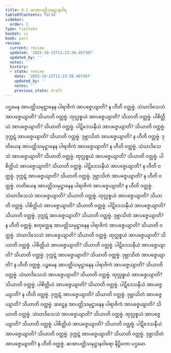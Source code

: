 ```yaml
---
title: 4.1 ဆအာပတ္တိသမုဋ္ဌာနဝါရ
tableOfContents: false
sidebar:
  order: 2
type: tipitaka
basket: vi
book: pari
review:
  current: review
  updated: '2025-10-22T11:23:38.497307'
  updated_by: ''
  notes: ''
  history:
  - state: review
    date: '2025-10-22T11:23:38.497307'
    updated_by: ''
    notes: ''
    previous_state: draft
---
```



<ReviewStatus review={frontmatter.review} showDetails={true} />

<HypothesisAnnotation frontmatter={frontmatter} />

<DynamicBreadcrumb />

<Division number="276" book="pari" e="ch" v="5" p="169">

<Paragraph number="1182" book="pari">
ပဌမေန အာပတ္တိသမုဋ္ဌာနေန ပါရာဇိကံ အာပဇ္ဇေယျာတိ? န ဟီတိ ဝတ္တဗ္ဗံ. သံဃာဒိသေသံ အာပဇ္ဇေယျာတိ? သိယာတိ ဝတ္တဗ္ဗံ. ထုလ္လစ္စယံ အာပဇ္ဇေယျာတိ? သိယာတိ ဝတ္တဗ္ဗံ. ပါစိတ္တိယံ အာပဇ္ဇေယျာတိ? သိယာတိ ဝတ္တဗ္ဗံ. ပါဋိဒေသနီယံ အာပဇ္ဇေယျာတိ? သိယာတိ ဝတ္တဗ္ဗံ. ဒုက္ကဋံ အာပဇ္ဇေယျာတိ? သိယာတိ ဝတ္တဗ္ဗံ. ဒုဗ္ဘာသိတံ အာပဇ္ဇေယျာတိ? န ဟီတိ ဝတ္တဗ္ဗံ.
</Paragraph>

<Paragraph number="1183" book="pari">
ဒုတိယေန အာပတ္တိသမုဋ္ဌာနေန ပါရာဇိကံ အာပဇ္ဇေယျာတိ? န ဟီတိ ဝတ္တဗ္ဗံ. သံဃာဒိသေသံ အာပဇ္ဇေယျာတိ? သိယာတိ ဝတ္တဗ္ဗံ. ထုလ္လစ္စယံ အာပဇ္ဇေယျာတိ? သိယာတိ ဝတ္တဗ္ဗံ. ပါစိတ္တိယံ အာပဇ္ဇေယျာတိ? သိယာတိ ဝတ္တဗ္ဗံ. ပါဋိဒေသနီယံ အာပဇ္ဇေယျာတိ? န ဟီတိ ဝတ္တဗ္ဗံ. ဒုက္ကဋံ အာပဇ္ဇေယျာတိ? သိယာတိ ဝတ္တဗ္ဗံ. ဒုဗ္ဘာသိတံ အာပဇ္ဇေယျာတိ? န ဟီတိ ဝတ္တဗ္ဗံ.
</Paragraph>

<Paragraph number="1184" book="pari">
တတိယေန အာပတ္တိသမုဋ္ဌာနေန ပါရာဇိကံ အာပဇ္ဇေယျာတိ? န ဟီတိ ဝတ္တဗ္ဗံ. သံဃာဒိသေသံ အာပဇ္ဇေယျာတိ? သိယာတိ ဝတ္တဗ္ဗံ. ထုလ္လစ္စယံ အာပဇ္ဇေယျာတိ? သိယာတိ ဝတ္တဗ္ဗံ. ပါစိတ္တိယံ အာပဇ္ဇေယျာတိ? သိယာတိ ဝတ္တဗ္ဗံ. ပါဋိဒေသနီယံ အာပဇ္ဇေယျာတိ? သိယာတိ ဝတ္တဗ္ဗံ. ဒုက္ကဋံ အာပဇ္ဇေယျာတိ? သိယာတိ ဝတ္တဗ္ဗံ. ဒုဗ္ဘာသိတံ အာပဇ္ဇေယျာတိ? န ဟီတိ ဝတ္တဗ္ဗံ.
</Paragraph>

<Paragraph number="1185" book="pari">
စတုတ္ထေန အာပတ္တိသမုဋ္ဌာနေန ပါရာဇိကံ အာပဇ္ဇေယျာတိ? သိယာတိ ဝတ္တဗ္ဗံ. သံဃာဒိသေသံ အာပဇ္ဇေယျာတိ? သိယာတိ ဝတ္တဗ္ဗံ. ထုလ္လစ္စယံ အာပဇ္ဇေယျာတိ? သိယာတိ ဝတ္တဗ္ဗံ. ပါစိတ္တိယံ အာပဇ္ဇေယျာတိ? သိယာတိ ဝတ္တဗ္ဗံ. ပါဋိဒေသနီယံ အာပဇ္ဇေယျာတိ? သိယာတိ ဝတ္တဗ္ဗံ. ဒုက္ကဋံ အာပဇ္ဇေယျာတိ? သိယာတိ ဝတ္တဗ္ဗံ. ဒုဗ္ဘာသိတံ အာပဇ္ဇေယျာတိ? န ဟီတိ ဝတ္တဗ္ဗံ.
</Paragraph>

<Paragraph number="1186" book="pari">
ပဉ္စမေန အာပတ္တိသမုဋ္ဌာနေန ပါရာဇိကံ အာပဇ္ဇေယျာတိ? သိယာတိ ဝတ္တဗ္ဗံ. သံဃာဒိသေသံ အာပဇ္ဇေယျာတိ? သိယာတိ ဝတ္တဗ္ဗံ. ထုလ္လစ္စယံ အာပဇ္ဇေယျာတိ? သိယာတိ ဝတ္တဗ္ဗံ. ပါစိတ္တိယံ အာပဇ္ဇေယျာတိ? သိယာတိ ဝတ္တဗ္ဗံ. ပါဋိဒေသနီယံ အာပဇ္ဇေယျာတိ? န ဟီတိ ဝတ္တဗ္ဗံ. ဒုက္ကဋံ အာပဇ္ဇေယျာတိ? သိယာတိ ဝတ္တဗ္ဗံ. ဒုဗ္ဘာသိတံ အာပဇ္ဇေယျာတိ? သိယာတိ ဝတ္တဗ္ဗံ.
</Paragraph>

<Paragraph number="1187" book="pari">
ဆဋ္ဌေန အာပတ္တိသမုဋ္ဌာနေန ပါရာဇိကံ အာပဇ္ဇေယျာတိ? သိယာတိ ဝတ္တဗ္ဗံ. သံဃာဒိသေသံ အာပဇ္ဇေယျာတိ? သိယာတိ ဝတ္တဗ္ဗံ. ထုလ္လစ္စယံ အာပဇ္ဇေယျာတိ? သိယာတိ ဝတ္တဗ္ဗံ. ပါစိတ္တိယံ အာပဇ္ဇေယျာတိ? သိယာတိ ဝတ္တဗ္ဗံ. ပါဋိဒေသနီယံ အာပဇ္ဇေယျာတိ? သိယာတိ ဝတ္တဗ္ဗံ. ဒုက္ကဋံ အာပဇ္ဇေယျာတိ? သိယာတိ ဝတ္တဗ္ဗံ. ဒုဗ္ဘာသိတံ အာပဇ္ဇေယျာတိ? န ဟီတိ ဝတ္တဗ္ဗံ.

</Paragraph>
</Division>

<Paragraph number="1188" type="center" book="pari">
ဆအာပတ္တိသမုဋ္ဌာနဝါရော နိဋ္ဌိတော ပဌမော.
</Paragraph>